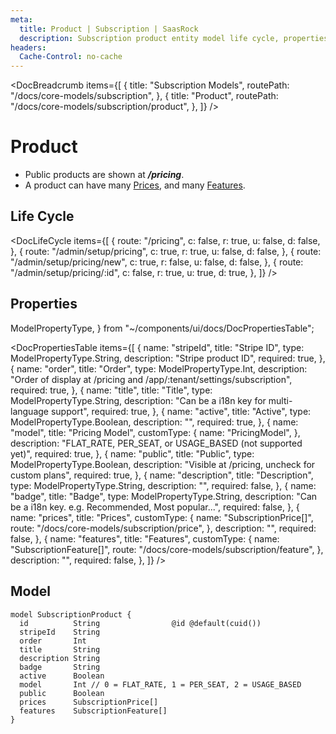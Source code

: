 ```yaml
---
meta:
  title: Product | Subscription | SaasRock
  description: Subscription product entity model life cycle, properties and model
headers:
  Cache-Control: no-cache
---
```



<DocBreadcrumb
  items={[
    {
      title: "Subscription Models",
      routePath: "/docs/core-models/subscription",
    },
    {
      title: "Product",
      routePath: "/docs/core-models/subscription/product",
    },
  ]}
/>

# Product

- Public products are shown at **_/pricing_**.
- A product can have many [Prices](price), and many [Features](feature).

## Life Cycle


<DocLifeCycle
  items={[
    {
      route: "/pricing",
      c: false,
      r: true,
      u: false,
      d: false,
    },
    {
      route: "/admin/setup/pricing",
      c: true,
      r: true,
      u: false,
      d: false,
    },
    {
      route: "/admin/setup/pricing/new",
      c: true,
      r: false,
      u: false,
      d: false,
    },
    {
      route: "/admin/setup/pricing/:id",
      c: false,
      r: true,
      u: true,
      d: true,
    },
  ]}
/>

## Properties

  ModelPropertyType,
} from "~/components/ui/docs/DocPropertiesTable";

<DocPropertiesTable
  items={[
    {
      name: "stripeId",
      title: "Stripe ID",
      type: ModelPropertyType.String,
      description: "Stripe product ID",
      required: true,
    },
    {
      name: "order",
      title: "Order",
      type: ModelPropertyType.Int,
      description:
        "Order of display at /pricing and /app/:tenant/settings/subscription",
      required: true,
    },
    {
      name: "title",
      title: "Title",
      type: ModelPropertyType.String,
      description:
        "Can be a i18n key for multi-language support",
      required: true,
    },
    {
      name: "active",
      title: "Active",
      type: ModelPropertyType.Boolean,
      description: "",
      required: true,
    },
    {
      name: "model",
      title: "Pricing Model",
      customType: {
        name: "PricingModel",
      },
      description:
        "FLAT_RATE, PER_SEAT, or USAGE_BASED (not supported yet)",
      required: true,
    },
    {
      name: "public",
      title: "Public",
      type: ModelPropertyType.Boolean,
      description:
        "Visible at /pricing, uncheck for custom plans",
      required: true,
    },
    {
      name: "description",
      title: "Description",
      type: ModelPropertyType.String,
      description: "",
      required: false,
    },
    {
      name: "badge",
      title: "Badge",
      type: ModelPropertyType.String,
      description:
        "Can be a i18n key. e.g. Recommended, Most popular...",
      required: false,
    },
    {
      name: "prices",
      title: "Prices",
      customType: {
        name: "SubscriptionPrice[]",
        route: "/docs/core-models/subscription/price",
      },
      description: "",
      required: false,
    },
    {
      name: "features",
      title: "Features",
      customType: {
        name: "SubscriptionFeature[]",
        route: "/docs/core-models/subscription/feature",
      },
      description: "",
      required: false,
    },
  ]}
/>

## Model

```
model SubscriptionProduct {
  id          String                @id @default(cuid())
  stripeId    String
  order       Int
  title       String
  description String
  badge       String
  active      Boolean
  model       Int // 0 = FLAT_RATE, 1 = PER_SEAT, 2 = USAGE_BASED
  public      Boolean
  prices      SubscriptionPrice[]
  features    SubscriptionFeature[]
}
```

